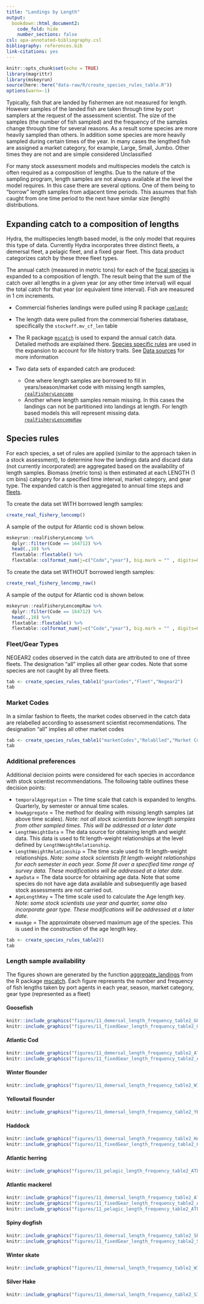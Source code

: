 ```yaml
---
title: "Landings by Length"
output:
  bookdown::html_document2:
    code_fold: hide
    number_sections: false
csl: apa-annotated-bibliography.csl
bibliography: references.bib
link-citations: yes
---
```


```r
knitr::opts_chunk$set(echo = TRUE)
library(magrittr)
library(mskeyrun)
source(here::here("data-raw/R/create_species_rules_table.R"))
options(warn=-1)
```

Typically, fish that are landed by fishermen are not measured for length. However samples of the landed fish are taken through time by port samplers at the request of the assessment scientist. The size of the samples (the number of fish sampled) and the frequency of the samples change through time for several reasons. As a result some species are more heavily sampled than others. In addition some species are more heavily sampled during certain times of the year. In many cases the lengthed fish are assigned a market category, for example, Large, Small, Jumbo. Other times they are not and are simple considered Unclassified

For many stock assessment models and multispecies models the catch is often required as a composition of lengths. Due to the nature of the sampling program, length samples are not always available at the level the model requires. In this case there are several options. One of them being to "borrow" length samples from adjacent time periods. This assumes that fish caught from one time period to the next have similar size (length) distributions.

## Expanding catch to a composition of lengths

Hydra, the multispecies length based model, is the only model that requires this type of data. Currently Hydra incorporates three distinct fleets, a demersal fleet, a pelagic fleet, and a fixed gear fleet. This data product categorizes catch by these three fleet types.

The annual catch (measured in metric tons) for each of the [focal species](stockAreas.html#focal) is expanded to a composition of length. The result being that the sum of the catch over all lengths in a given year (or any other time interval) will equal the total catch for that year (or equivalent time interval). Fish are measured in 1 cm increments.

* Commercial fisheries landings were pulled using R package [`comlandr`](https://noaa-edab.github.io/comlandr/)

* The length data were pulled from the commercial fisheries database, specifically the `stockeff.mv_cf_len` table

* The R package [`mscatch`](https://noaa-edab.github.io/mscatch/) is used to expand the annual catch data. Detailed methods are explained there. [Species specific rules](#rules) are used in the expansion to account for life history traits. See [Data sources](GBLandingLengthDataSources.html#function) for more information

* Two data sets of expanded catch are produced:
  * One where length samples are borrowed to fill in years/season/market code with missing length samples, [`realFisheryLencomp`](https://noaa-edab.github.io/ms-keyrun/reference/realFisheryLencomp.html)
  * Another where length samples remain missing. In this cases the landings can not be partitioned into landings at length. For length based models this will represent missing data. [`realFisheryLencompRaw`](https://noaa-edab.github.io/ms-keyrun/reference/realFisheryLencompRaw.html)

## Species rules {#rules}

For each species, a set of rules are applied (similar to the approach taken in a stock assessment), to determine how the landings data and discard data (not currently incorporated) are aggregated based on the availability of length samples. Biomass (metric tons) is then estimated at each LENGTH (1 cm bins) category for a specified time interval, market category, and gear type. The expanded catch is then aggregated to annual time steps and [fleets](https://noaa-edab.github.io/ms-keyrun/articles/GBFleetDecisions.html). 

To create the data set WITH borrowed length samples:
```r
create_real_fishery_lencomp()
```

A sample of the output for Atlantic cod is shown below.

```r
mskeyrun::realFisheryLencomp %>%
  dplyr::filter(Code == 164712) %>%
  head(.,10) %>%
  flextable::flextable() %>% 
  flextable::colformat_num(j=c("Code","year"), big.mark = "" , digits=0 )
```



To create the data set WITHOUT borrowed length samples:
```r
create_real_fishery_lencomp_raw()
```

A sample of the output for Atlantic cod is shown below.

```r
mskeyrun::realFisheryLencompRaw %>%
  dplyr::filter(Code == 164712) %>%
  head(.,10) %>%
  flextable::flextable() %>% 
  flextable::colformat_num(j=c("Code","year"), big.mark = "" , digits=0 )
```


### Fleet/Gear Types

NEGEAR2 codes observed in the catch data are attributed to one of three fleets. The designation "all" implies all other gear codes. Note that some species are not caught by all three fleets.

```r
tab <- create_species_rules_table1("gearCodes","Fleet","Negear2")
tab

```
### Market Codes

In a similar fashion to fleets, the market codes observed in the catch data are relabelled according to assessment scientist recommendations. The designation "all" implies all other market codes

```r
tab <- create_species_rules_table1("marketCodes","Relablled","Market Codes")
tab

```
### Additional preferences

Additional decision points were considered for each species in accordance with stock scientist recommendations. The following table outlines these decision points:

*   `temporalAggregation` = The time scale that catch is expanded to lengths. Quarterly, by semester or annual time scales.
*   `howAggregate` = The method for dealing with missing length samples (at above time scales). *Note: not all stock scientists borrow length samples from other sampled times. This will be addressed at a later date*
*   `LengthWeightData` = The data source for obtaining length and weight data. This data is used to fit length-weight relationships at the level defined by `LengthWeightRelationship`.
*   `LengthWeightRelationship` = The time scale used to fit length-weight relationships. *Note: some stock scientists fit length-weight relationships for each semester in each year. Some fit over a specified time range of survey data. These modifications will be addressed at a later date.*
*   `AgeData` = The data source for obtaining age data. Note that some species do not have age data available and subsequently age based stock assessments are not carried out.
*   `AgeLengthKey` = The time scale used to calculate the Age length key. *Note: some stock scientists use year and quarter, some also incorporate gear type. These modifications will be addressed at a later date. *
*   `maxAge` = The approximate observed maximum age of the species. This is used in the construction of the age length key.

```r
tab <- create_species_rules_table2()
tab

```

### Length sample availability {.tabset}

The figures shown are generated by the function [aggregate_landings](https://noaa-edab.github.io/mscatch/reference/aggregate_landings.html) from the R package [mscatch](https://noaa-edab.github.io/mscatch/articles/mscatch.html). Each figure represents the number and frequency of fish lengths taken by port agents in each year, season, market category, gear type (represented as a fleet)


#### Goosefish

``` r
knitr::include_graphics("figures/11_demersal_length_frequency_table2_GOOSEFISH.png")
knitr::include_graphics("figures/11_fixedGear_length_frequency_table2_GOOSEFISH.png")
```

#### Atlantic Cod
```r
knitr::include_graphics("figures/11_demersal_length_frequency_table2_ATLANTIC COD.png")
knitr::include_graphics("figures/11_fixedGear_length_frequency_table2_ATLANTIC COD.png")

```

#### Winter flounder
```r
knitr::include_graphics("figures/11_demersal_length_frequency_table2_WINTER FLOUNDER.png")


```


#### Yellowtail flounder
```r
knitr::include_graphics("figures/11_demersal_length_frequency_table2_YELLOWTAIL FLOUNDER.png")


```


#### Haddock
```r
knitr::include_graphics("figures/11_demersal_length_frequency_table2_HADDOCK.png")
knitr::include_graphics("figures/11_fixedGear_length_frequency_table2_HADDOCK.png")

```


#### Atlantic herring

```r
knitr::include_graphics("figures/11_pelagic_length_frequency_table2_ATLANTIC HERRING.png")

```

#### Atlantic mackerel
```r
knitr::include_graphics("figures/11_demersal_length_frequency_table2_ATLANTIC MACKEREL.png")
knitr::include_graphics("figures/11_fixedGear_length_frequency_table2_ATLANTIC MACKEREL.png")
knitr::include_graphics("figures/11_pelagic_length_frequency_table2_ATLANTIC MACKEREL.png")

```


#### Spiny dogfish
```r
knitr::include_graphics("figures/11_demersal_length_frequency_table2_SPINY DOGFISH.png")
knitr::include_graphics("figures/11_fixedGear_length_frequency_table2_SPINY DOGFISH.png")

```


#### Winter skate
```r
knitr::include_graphics("figures/11_demersal_length_frequency_table2_WINTER SKATE.png")

```


#### Silver Hake
```r
knitr::include_graphics("figures/11_demersal_length_frequency_table2_SILVER HAKE.png")


```

